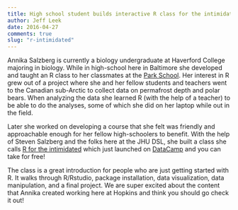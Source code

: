 ```yaml
---
title: High school student builds interactive R class for the intimidated with the JHU DSL
author: Jeff Leek
date: 2016-04-27
comments: true
slug: "r-intimidated"
---
```


Annika Salzberg is currently a biology undergraduate at Haverford College majoring in biology. While in high-school here in Baltimore she developed and taught an R class to her classmates at the [Park School](http://www.parkschool.net/). Her interest in R grew out of a project where she and her fellow students and teachers went to the Canadian sub-Arctic to collect data on permafrost depth and polar bears. When analyzing the data she learned R (with the help of a teacher) to be able to do the analyses, some of which she did on her laptop while out in the field. 

Later she worked on developing a course that she felt was friendly and approachable enough for her fellow high-schoolers to benefit. With the help of Steven Salzberg and the folks here at the JHU DSL, she built a class she calls [R for the intimidated](https://www.datacamp.com/courses/r-for-the-intimidated) which just launched on [DataCamp](https://www.datacamp.com/courses/r-for-the-intimidated) and you can take for free!


The class is a great introduction for people who are just getting started with R. It walks through R/Rstudio, package installation, data visualization, data manipulation, and a final project. We are super excited about the content that Annika created working here at Hopkins and think you should go check it out!

